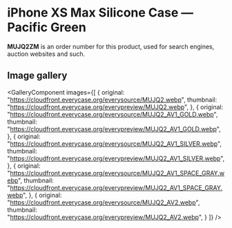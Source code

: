 
# iPhone XS Max Silicone Case — Pacific Green

<Callout type='info' emoji='👉🏻'>**MUJQ2ZM** is an order number for this product, used for search engines, auction websites and such.</Callout>

## Image gallery

<GalleryComponent
    images={[
      {
        original: "https://cloudfront.everycase.org/everysource/MUJQ2.webp",
        thumbnail: "https://cloudfront.everycase.org/everypreview/MUJQ2.webp",
      },
      {
        original: "https://cloudfront.everycase.org/everysource/MUJQ2_AV1_GOLD.webp",
        thumbnail: "https://cloudfront.everycase.org/everypreview/MUJQ2_AV1_GOLD.webp",
      },
      {
        original: "https://cloudfront.everycase.org/everysource/MUJQ2_AV1_SILVER.webp",
        thumbnail: "https://cloudfront.everycase.org/everypreview/MUJQ2_AV1_SILVER.webp",
      },
      {
        original: "https://cloudfront.everycase.org/everysource/MUJQ2_AV1_SPACE_GRAY.webp",
        thumbnail: "https://cloudfront.everycase.org/everypreview/MUJQ2_AV1_SPACE_GRAY.webp",
      },
      {
        original: "https://cloudfront.everycase.org/everysource/MUJQ2_AV2.webp",
        thumbnail: "https://cloudfront.everycase.org/everypreview/MUJQ2_AV2.webp",
      }
    ]}
  />
